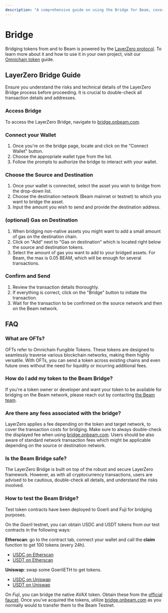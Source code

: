 ```yaml
---
description: "A comprehensive guide on using the Bridge for Beam, covering steps to access the bridge, fees involved and FAQs."
---
```



# Bridge

Bridging tokens from and to Beam is powered by the [LayerZero protocol](https://layerzero.network/).
To learn more about it and how to use it in your own project, visit our [Omnichain token](/chain/builder/omnichain-tokens) guide.

## LayerZero Bridge Guide

<Callout type="warning" emoji="⚠️">
  Ensure you understand the risks and technical details of the LayerZero Bridge
  process before proceeding. It is crucial to double-check all transaction
  details and addresses.
</Callout>

<Steps>

### Access Bridge

To access the LayerZero Bridge, navigate to [bridge.onbeam.com](https://bridge.onbeam.com).

### Connect your Wallet

1. Once you're on the bridge page, locate and click on the "Connect Wallet" button.
2. Choose the appropriate wallet type from the list.
3. Follow the prompts to authorize the bridge to interact with your wallet.

### Choose the Source and Destination

1. Once your wallet is connected, select the asset you wish to bridge from the drop-down list.
2. Choose the destination network (Beam mainnet or testnet) to which you want to bridge the asset.
3. Input the amount you wish to send and provide the destination address.

### (optional) Gas on Destination

1. When bridging non-native assets you might want to add a small amount of gas on the destination chain.
2. Click on "Add" next to "Gas on destination" which is located right below the source and destination tokens.
3. Select the amount of gas you want to add to your bridged assets. For Beam, the max is 0.05 BEAM, which will be enough for several transactions.

### Confirm and Send

1. Review the transaction details thoroughly.
2. If everything is correct, click on the "Bridge" button to initiate the transaction.
3. Wait for the transaction to be confirmed on the source network and then on the Beam network.

</Steps>

## FAQ

### What are OFTs?

OFTs refer to Omnichain Fungible Tokens. These tokens are designed to seamlessly traverse various blockchain networks, making them highly versatile. With OFTs, you can send a token across existing chains and even future ones without the need for liquidity or incurring additional fees.

### How do I add my token to the Beam Bridge?

If you're a token owner or developer and want your token to be available for bridging on the Beam network, please reach out by contacting [the Beam team](mailto:hello@onbeam.com).

### Are there any fees associated with the bridge?

LayerZero applies a fee depending on the token and target network, to cover the transaction costs for bridging.
Make sure to always double-check the displayed fee when using [bridge.onbeam.com](https://bridge.onbeam.com).
Users should be also aware of standard network transaction fees which might be applicable depending on the source or destination network.

### Is the Beam Bridge safe?

The LayerZero Bridge is built on top of the robust and secure LayerZero framework. However, as with all cryptocurrency transactions, users are advised to be cautious, double-check all details, and understand the risks involved.

### How to test the Beam Bridge?

Test token contracts have been deployed to Goerli and Fuji for bridging purposes.

On the _Goerli_ testnet, you can obtain USDC and USDT tokens from our test contracts in the following ways:

**Etherscan**: go to the contract tab, connect your wallet and call the **claim** function to get 100 tokens (every 24h).

- [USDC on Etherscan](https://goerli.etherscan.io/token/0x2724A590fe9cC7c66A83204aa11D6ec7Aa8e7C58#writeContract)
- [USDT on Etherscan](https://goerli.etherscan.io/token/0x908C7A34a87FD8e207BC4585707E484Ed2c9E8aE#writeContract)

**Uniswap**: swap some GoerliETH to get tokens.

- [USDC on Uniswap](https://app.uniswap.org/swap?chain=goerli&inputCurrency=ETH&outputCurrency=0x2724A590fe9cC7c66A83204aa11D6ec7Aa8e7C58)
- [USDT on Uniswap](https://app.uniswap.org/swap?chain=goerli&inputCurrency=ETH&outputCurrency=0x908C7A34a87FD8e207BC4585707E484Ed2c9E8aE)

On _Fuji_, you can bridge the native AVAX token. Obtain these from the [official faucet](https://core.app/tools/testnet-faucet). Once you've acquired the tokens, utilize [bridge.onbeam.com](https://bridge.onbeam.com) as you normally would to transfer them to the Beam Testnet.

